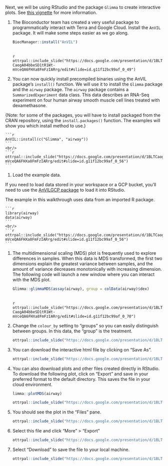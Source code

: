 
Next, we will be using RStudio and the package `Glimma` to create interactive plots. See [this vignette](https://bioconductor.org/packages/release/bioc/vignettes/Glimma/inst/doc/limma_edger.html) for more information.

1. The Bioconductor team has created a very useful package to programmatically interact with Terra and Google Cloud. Install the `AnVIL` package. It will make some steps easier as we go along.

    ```r
    BiocManager::install("AnVIL")
    ```
    <br/>
    ```r
    ottrpal::include_slide("https://docs.google.com/presentation/d/1BLTCaogA04bbeSD1tR1Wt-mVceQA6FHXa8FmFzIARrg/edit#slide=id.g11f12bc99af_0_49")
    ```

1. You can now quickly install precompiled binaries using the AnVIL package’s `install()` function. We will use it to install the `Glimma` package and the `airway` package. The `airway` package contains a `SummarizedExperiment` data class. This data describes an RNA-Seq experiment on four human airway smooth muscle cell lines treated with dexamethasone.

{Note: for some of the packages, you will have to install packaged from the CRAN repository, using the `install.packages()` function. The examples will show you which install method to use.}


    ```r
    AnVIL::install(c("Glimma", "airway"))
    ```
    <br/>
    ```r
    ottrpal::include_slide("https://docs.google.com/presentation/d/1BLTCaogA04bbeSD1tR1Wt-mVceQA6FHXa8FmFzIARrg/edit#slide=id.g11f12bc99af_0_56")
    ```

1. Load the example data.

::: {.notice}
If you need to load data stored in your workspace or a GCP bucket,
you'll need to use the [AnVILGCP package](https://bioconductor.org/packages/release/bioc/vignettes/AnVILGCP/inst/doc/AnVILGCPIntroduction.html)
to load it into RStudio.

The example in this walkthrough uses data from an imported R package.  
:::

    ```r
    library(airway)
    data(airway)
    ```
    <br/>
    ```r
    ottrpal::include_slide("https://docs.google.com/presentation/d/1BLTCaogA04bbeSD1tR1Wt-mVceQA6FHXa8FmFzIARrg/edit#slide=id.g11f12bc99af_0_56")
    ```

1. The multidimensional scaling (MDS) plot is frequently used to explore differences in samples. When this data is MDS transformed, the first two dimensions explain the greatest variance between samples, and the amount of variance decreases monotonically with increasing dimension. The following code will launch a new window where you can interact with the MDS plot.

    ```r
Glimma::glimmaMDS(assay(airway), group = colData(airway)$dex)
    ```
    <br/>
    ```r
ottrpal::include_slide("https://docs.google.com/presentation/d/1BLTCaogA04bbeSD1tR1Wt-mVceQA6FHXa8FmFzIARrg/edit#slide=id.g11f12bc99af_0_70")
    ```

1. Change the `colour_by` setting to "groups" so you can easily distinguish between groups. In this data, the "group" is the treatment.

    ```r
ottrpal::include_slide("https://docs.google.com/presentation/d/1BLTCaogA04bbeSD1tR1Wt-mVceQA6FHXa8FmFzIARrg/edit#slide=id.g11f12bc99af_0_77")
    ```

1. You can download the interactive html file by clicking on "Save As".

    ```r
ottrpal::include_slide("https://docs.google.com/presentation/d/1BLTCaogA04bbeSD1tR1Wt-mVceQA6FHXa8FmFzIARrg/edit#slide=id.g1204ed6da7f_0_0")
    ```

1. You can also download plots and other files created directly in RStudio. To download the following plot, click on "Export" and save in your preferred format to the default directory. This saves the file in your cloud environment.

    ```r
limma::plotMDS(airway)
    ```

    ```r
ottrpal::include_slide("https://docs.google.com/presentation/d/1BLTCaogA04bbeSD1tR1Wt-mVceQA6FHXa8FmFzIARrg/edit#slide=id.g1204ed6da7f_0_12")
    ```

1. You should see the plot in the "Files" pane.

    ```r
ottrpal::include_slide("https://docs.google.com/presentation/d/1BLTCaogA04bbeSD1tR1Wt-mVceQA6FHXa8FmFzIARrg/edit#slide=id.g1204ed6da7f_0_19")
    ```

1. Select this file and click "More" > "Export"

    ```r
ottrpal::include_slide("https://docs.google.com/presentation/d/1BLTCaogA04bbeSD1tR1Wt-mVceQA6FHXa8FmFzIARrg/edit#slide=id.g1204ed6db6a_0_0")
    ```

1. Select "Download" to save the file to your local machine.

    ```r
ottrpal::include_slide("https://docs.google.com/presentation/d/1BLTCaogA04bbeSD1tR1Wt-mVceQA6FHXa8FmFzIARrg/edit#slide=id.g1204ed6db6a_0_8")
    ```
